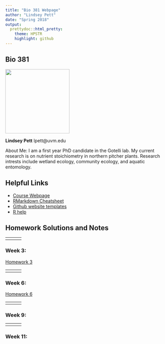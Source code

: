 ```yaml
---
title: "Bio 381 Webpage"
author: "Lindsey Pett"
date: "Spring 2018"
output: 
  prettydoc::html_pretty:
    theme: HPSTR
    highlight: github
---
```


## Bio 381

<img src="Lindsey.jpg" width="200" height="200" />


**Lindsey Pett**
lpett@uvm.edu


About Me: I am a first year PhD candidate in the Gotelli lab.  My current research is on nutrient stoichiometry in northern pitcher plants.  Research intrests include wetland ecology, community ecology, and aquatic entomology. 
  

## Helpful Links   
* [Course Webpage](https://gotellilab.github.io/Bio381/)   
* [RMarkdown Cheatsheet](https://www.rstudio.com/wp-content/uploads/2015/02/rmarkdown-cheatsheet.pdf)   
* [Github website templates](https://github.com/jekyll/jekyll/wiki/Themes)   
* [R help](http://stackoverflow.com/questions/tagged/r)  


## Homework Solutions and Notes

------
<div id='id-section1'/>
### Week 1: Setting up a webpage 
[Assignment Page](https://gotellilab.github.io/Bio381/Homeworks/Homework01.html)   
   
Due:   
1. A fun fact about yourself   
2. Your github homepage   
3. Your BIO 381 webpage    
   
No solution   

------
<div id='id-section2'/>
### Week 2:    
[Homework 2](Homework2.html)
 

------
<div id='id-section3'/>
### Week 3: 
[Homework 3](Homework_3.pdf)

      


------
<div id='id-section4'/>
### Week 4:    
[Homework 4](Homework_4.html)

      

------
<div id='id-section5'/>   
### Week 5: 
[Homework 5](Homework_5.html)
  
   
 
------
<div id='id-section6'/>   
### Week 6: 
[Homework 6](Homework_6.html)


------
<div id='id-section7'/>
### Week 7: 
[Homework 7](Homework7.html) 


------
<div id='id-section8'/>
### Week 8:  

 
   

------
<div id='id-section9'/>
### Week 9: 

 

------
<div id='id-section10'/>
### Week 10:    


------
<div id='id-section11'/>
### Week 11: 